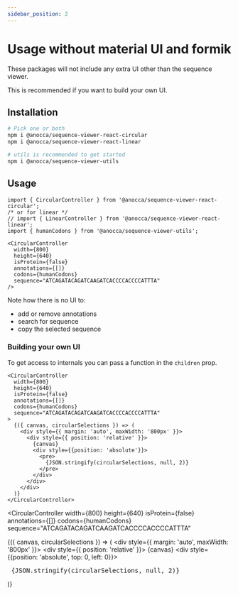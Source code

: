 ```yaml
---
sidebar_position: 2
---
```


# Usage without material UI and formik

These packages will not include any extra UI other than the sequence viewer.

This is recommended if you want to build your own UI.

## Installation
```bash
# Pick one or both
npm i @anocca/sequence-viewer-react-circular
npm i @anocca/sequence-viewer-react-linear

# utils is recommended to get started
npm i @anocca/sequence-viewer-utils
```

## Usage



<Tabs>
<TabItem value="example" label="Example">

```tsx
import { CircularController } from '@anocca/sequence-viewer-react-circular';
/* or for linear */
// import { LinearController } from '@anocca/sequence-viewer-react-linear';
import { humanCodons } from '@anocca/sequence-viewer-utils';

<CircularController
  width={800}
  height={640}
  isProtein={false}
  annotations={[]}
  codons={humanCodons}
  sequence="ATCAGATACAGATCAAGATCACCCCACCCCATTTA"
/>
```

</TabItem>
<TabItem value="result" label="Result">

Note how there is no UI to:
* add or remove annotations
* search for sequence
* copy the selected sequence


<CircularController
  width={800}
  height={640}
  isProtein={false}
  annotations={[]}
  codons={humanCodons}
  sequence="ATCAGATACAGATCAAGATCACCCCACCCCATTTA"
/>

</TabItem>
</Tabs>

### Building your own UI

<Tabs>
<TabItem value="example" label="Example">

To get access to internals you can pass a function in the `children` prop.


```tsx
<CircularController
  width={800}
  height={640}
  isProtein={false}
  annotations={[]}
  codons={humanCodons}
  sequence="ATCAGATACAGATCAAGATCACCCCACCCCATTTA"
>
  {({ canvas, circularSelections }) => (
    <div style={{ margin: 'auto', maxWidth: '800px' }}>
      <div style={{ position: 'relative' }}>
        {canvas}
        <div style={{position: 'absolute'}}>
          <pre>
            {JSON.stringify(circularSelections, null, 2)}
          </pre>
        </div>
      </div>
    </div>
  )}
</CircularController>

```

</TabItem>
<TabItem value="result" label="Result">

<CircularController
  width={800}
  height={640}
  isProtein={false}
  annotations={[]}
  codons={humanCodons}
  sequence="ATCAGATACAGATCAAGATCACCCCACCCCATTTA"
>
  {({ canvas, circularSelections }) => (
    <div style={{ margin: 'auto', maxWidth: '800px' }}>
      <div style={{ position: 'relative' }}>
        {canvas}
        <div style={{position: 'absolute', top: 0, left: 0}}>
          <pre>
            {JSON.stringify(circularSelections, null, 2)}
          </pre>
        </div>
      </div>
    </div>
  )}
</CircularController>


</TabItem>
</Tabs>
